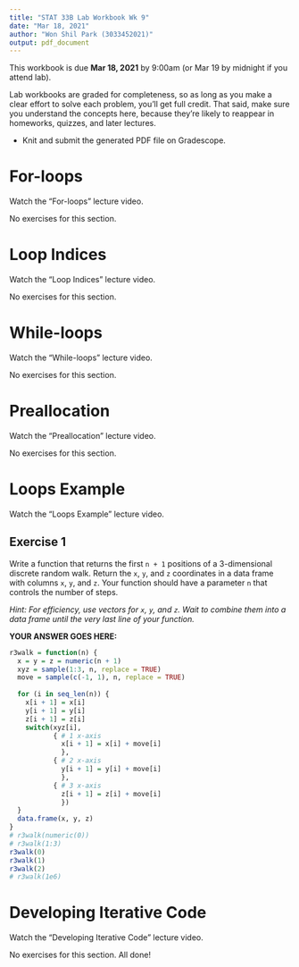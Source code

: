 ```yaml
---
title: "STAT 33B Lab Workbook Wk 9"
date: "Mar 18, 2021"
author: "Won Shil Park (3033452021)"
output: pdf_document
---
```


This workbook is due __Mar 18, 2021__ by 9:00am (or Mar 19 by midnight if you attend lab).

Lab workbooks are graded for completeness, so as long as you make a clear effort to solve each problem, you'll get full credit. That said, make sure you understand
the concepts here, because they're likely to reappear in homeworks, quizzes,
and later lectures.

* Knit and submit the generated PDF file on Gradescope.


For-loops
=========

Watch the "For-loops" lecture video.

No exercises for this section.



Loop Indices
============

Watch the "Loop Indices" lecture video.

No exercises for this section.



While-loops
===========

Watch the "While-loops" lecture video.

No exercises for this section.



Preallocation
=============

Watch the "Preallocation" lecture video.

No exercises for this section.


Loops Example
=============

Watch the "Loops Example" lecture video.

## Exercise 1

Write a function that returns the first `n + 1` positions of a 3-dimensional
discrete random walk. Return the `x`, `y`, and `z` coordinates in a data frame
with columns `x`, `y`, and `z`. Your function should have a parameter `n` that
controls the number of steps.

_Hint: For efficiency, use vectors for `x`, `y`, and `z`. Wait to combine them into a data frame until the very last line of your function._

**YOUR ANSWER GOES HERE:**
```r
r3walk = function(n) {
  x = y = z = numeric(n + 1)
  xyz = sample(1:3, n, replace = TRUE)
  move = sample(c(-1, 1), n, replace = TRUE)
  
  for (i in seq_len(n)) {
    x[i + 1] = x[i]
    y[i + 1] = y[i]
    z[i + 1] = z[i]
    switch(xyz[i],
           { # 1 x-axis
             x[i + 1] = x[i] + move[i]
             },
           { # 2 x-axis
             y[i + 1] = y[i] + move[i]
             },
           { # 3 x-axis
             z[i + 1] = z[i] + move[i]
             })
  }
  data.frame(x, y, z)
}
# r3walk(numeric(0))
# r3walk(1:3)
r3walk(0)
r3walk(1)
r3walk(2)
# r3walk(1e6)
```





Developing Iterative Code
=========================

Watch the "Developing Iterative Code" lecture video.

No exercises for this section. All done!
